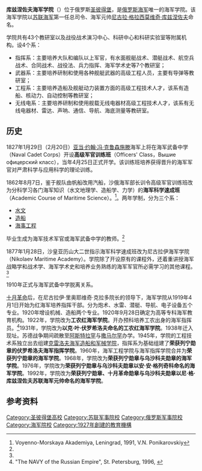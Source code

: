 {{Infobox_University 
|image          = [[File:Naval_Academy_Building_SPB_1.jpg|240px]]
|name           = 库兹涅佐夫海军学院
|motto          = 
|established    = 1827年
|type           = [[军事学院|军事学院]] 
|chancellor     = 
|head_label     = 
|head           =  
|principal      = 
|city           = [[圣彼得堡|圣彼得堡]]
|state          =  
|country        = [[俄罗斯|俄罗斯]]
|staff          = 
|students       = 
|campus         = 
|colours        = 
|fightsong       = 
|affiliations   = 
|website= 
|mascot          = 
|nickname        = 
|publictransit   = 
|coor            = 
|telephone       = 
|address         =  
|footnotes=
}}
'''库兹涅佐夫海军学院'''（{{lang-ru|Военно-морская академия имени Н. Г. Кузнецова}}）位于俄罗斯[[圣彼得堡|圣彼得堡]]，是[[俄罗斯海军|俄罗斯海军]]唯一的海军学院。该海军学院以[[苏联海军|苏联海军]]第一任总司令、海军元帅[[尼古拉·格拉西莫维奇·库兹涅佐夫|尼古拉·格拉西莫维奇·库兹涅佐夫]]命名。 

学院共有43个教研室以及战役战术演习中心、科研中心和科研实验室等附属机构。设4个系：
*指挥系：主要培养大队和编队以上军官，有水面舰艇战术、潜艇战术、航空兵战术、合同战术、战役法、兵力指挥、海军学术史等7个教研室；
*武器系：主要培养研制和使用各种舰艇武器的高级工程人员，主要有导弹等教研室；
*工程系：主要培养造船及舰艇动力装置方面的高级工程技术人才，该系有造船、核动力、自动控制等教研室；
*无线电系：主要培养研制和使用舰载无线电器材高级工程技术人才，该系有无线电器材、雷达、声呐、通信、导航、海底测量等教研室。
==历史==
1827年1月29日（2月20日）[[亚当·约翰·冯·克鲁森施滕|亚当·约翰·冯·克鲁森施滕]]海军上将在海军武备中学（Naval Cadet Corps）开设'''高级军官训练班'''（Officers' Class，Вышие офицерский класс），当年4月25日正式开学。该训练班培养获得晋升的海军军官对严肃科学与应用科学的理论训练。 

1862年8月7日，鉴于舰队由帆船改用汽船，沙俄海军部长训令高级军官训练班改为分科学习各门海军知识（水文地理学、造船学、力学）的'''海军科学速成班'''（Academic Course of Maritime Science）。<ref name="#1">Voyenno-Morskaya Akademiya, Leningrad, 1991, V.N. Ponikarovskiy</ref>。两年学制，分为三个系：
*[[水文|水文]]
*[[造船|造船]]
*[[海事工程|海事工程]]  
毕业生成为海军技术军官或海军武备中学的教师。<ref name="#1"/>

1877年1月28日，沙皇亚历山大二世指示海军科学速成班改为尼古拉伊海军学院（Nikolaev Maritime Academy）。学院除了开设原有的课程外，还着重讲授海军战略学和战术学、海军学术史和培养业务熟练的海军军官所必需学习的其他课程。<ref name="#1"/>

1910年正式与海军武备中学脱离关系。

[[俄国十月革命|十月革命]]后，在尼古拉伊·里奥耶维奇·克拉多院长的领导下，海军学院从1919年4月1日开始为红海军培养指挥干部。分为炮术、水雷、潜艇、导航、电子设备五个专业。1920年增设机械、造船两个专业。1920年9月28日确定为高等专科海军教育机构。1922年，学院改为'''工农红海军学院'''。开办预科培养工农出身的海军指挥员。<ref>"The NAVY of the Russian Empire", St. Petersburg, 1996, {{ISBN|5-88654-011-3}}</ref>1931年，学院改为'''以克·叶·伏罗希洛夫命名的工农红海军学院'''。1938年迁入现址。苏德战争期间疏散至[[阿斯特拉罕|阿斯特拉罕]]与[[撒马尔罕|撒马尔罕]]办学。1945年，学院的工程技术系独立出去组建[[克雷洛夫海军造船和军械学院|克雷洛夫海军造船和军械学院]]，指挥系为基础组建了'''荣获列宁勋章的伏罗希洛夫海军指挥学院'''。1960年，海军工程学院与海军指挥学院合并为'''荣获列宁勋章的海军学院'''。1968年，学院改为'''荣获列宁勋章与乌沙科夫勋章的海军学院'''。1976年，学院改为'''荣获列宁勋章与乌沙科夫勋章以安·安·格列奇科命名的海军学院'''。1992年，学院改为'''荣获列宁勋章、十月革命勋章与乌沙科夫勋章以尼·格·库兹涅佐夫苏联海军元帅命名的海军学院'''。

==参考资料==
{{reflist}}

[[Category:圣彼得堡高校|Category:圣彼得堡高校]]
[[Category:苏联军事院校|Category:苏联军事院校]]
[[Category:俄罗斯军事院校|Category:俄罗斯军事院校]]
[[Category:海军院校|Category:海军院校]]
[[Category:1927年創建的教育機構|Category:1927年創建的教育機構]]   

{{coord|59|59|04|N|30|18|13|E|region:RU_type:edu_source:kolossus-ruwiki|display=title}}